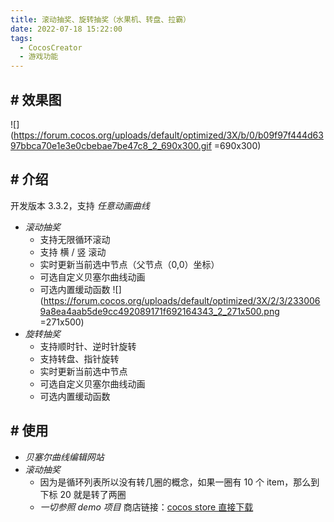 ```yaml
---
title: 滚动抽奖、旋转抽奖（水果机、转盘、拉霸）
date: 2022-07-18 15:22:00
tags:
  - CocosCreator
  - 游戏功能
---
```


## # 效果图

![](https://forum.cocos.org/uploads/default/optimized/3X/b/0/b09f97f444d6397bbca70e1e3e0cbebae7be47c8_2_690x300.gif =690x300)

## # 介绍

开发版本 3.3.2，支持 _任意动画曲线_

- _滚动抽奖_
  - 支持无限循环滚动
  - 支持 横 / 竖 滚动
  - 实时更新当前选中节点（父节点（0,0）坐标）
  - 可选自定义贝塞尔曲线动画
  - 可选内置缓动函数
    ![](https://forum.cocos.org/uploads/default/optimized/3X/2/3/2330069a8ea4aab5de9cc492089171f692164343_2_271x500.png =271x500)
- _旋转抽奖_
  - 支持顺时针、逆时针旋转
  - 支持转盘、指针旋转
  - 实时更新当前选中节点
  - 可选自定义贝塞尔曲线动画
  - 可选内置缓动函数

## # 使用

- _贝塞尔曲线编辑网站_
- _滚动抽奖_
  - 因为是循环列表所以没有转几圈的概念，如果一圈有 10 个 item，那么到下标 20 就是转了两圈
  - _一切参照 demo 项目_
    商店链接：[cocos store 直接下载](https://store.cocos.com/app/detail/3919)
